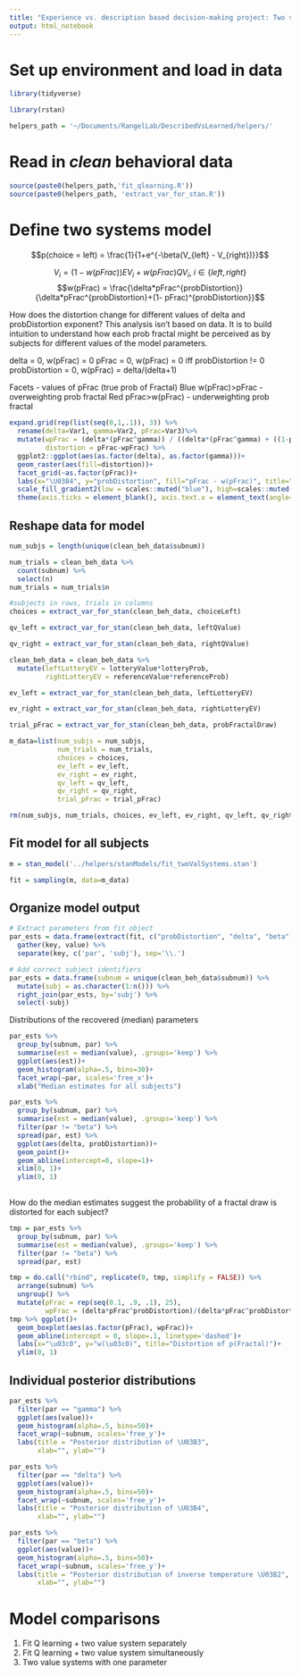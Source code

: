 ```yaml
---
title: "Experience vs. description based decision-making project: Two valuation systems modeling"
output: html_notebook
---
```


# Set up environment and load in data

```r
library(tidyverse)
```

```r
library(rstan)
```

```r
helpers_path = '~/Documents/RangelLab/DescribedVsLearned/helpers/'
```

# Read in *clean* behavioral data

```r
source(paste0(helpers_path,'fit_qlearning.R'))
source(paste0(helpers_path, 'extract_var_for_stan.R'))
```

# Define two systems model

$$p(choice = left) = \frac{1}{1+e^{-\beta(V_{left} - V_{right})}}$$

$$V_i = (1-w(pFrac))EV_i + w(pFrac)QV_i , \:i \in \{left, right\}$$
$$w(pFrac) = \frac{\delta*pFrac^{probDistortion}}{\delta*pFrac^{probDistortion}+(1- pFrac)^{probDistortion}}$$

How does the distortion change for different values of delta and probDistortion exponent? This analysis isn't based on data. It is to build intuition to understand how each prob fractal might be perceived as by subjects for different values of the model parameters.

delta = 0, w(pFrac) = 0
pFrac = 0, w(pFrac) = 0 iff probDistortion !=  0
probDistortion = 0, w(pFrac) = delta/(delta+1) 

Facets - values of pFrac (true prob of Fractal)
Blue w(pFrac)>pFrac - overweighting prob fractal
Red pFrac>w(pFrac) - underweighting prob fractal

```r
expand.grid(rep(list(seq(0,1,.1)), 3)) %>%
  rename(delta=Var1, gamma=Var2, pFrac=Var3)%>%
  mutate(wpFrac = (delta*(pFrac^gamma)) / ((delta*(pFrac^gamma) + ((1-pFrac)^gamma))), 
         distortion = pFrac-wpFrac) %>%
  ggplot2::ggplot(aes(as.factor(delta), as.factor(gamma)))+
  geom_raster(aes(fill=distortion))+
  facet_grid(~as.factor(pFrac))+
  labs(x="\U03B4", y="probDistortion", fill="pFrac - w(pFrac)", title="Distortion of p(Fractal)")+
  scale_fill_gradient2(low = scales::muted("blue"), high=scales::muted("red"))+
  theme(axis.ticks = element_blank(), axis.text.x = element_text(angle=90), legend.position="bottom")
```

## Reshape data for model

```r
num_subjs = length(unique(clean_beh_data$subnum))

num_trials = clean_beh_data %>%
  count(subnum) %>%
  select(n)
num_trials = num_trials$n

#subjects in rows, trials in columns
choices = extract_var_for_stan(clean_beh_data, choiceLeft)

qv_left = extract_var_for_stan(clean_beh_data, leftQValue)

qv_right = extract_var_for_stan(clean_beh_data, rightQValue)

clean_beh_data = clean_beh_data %>%
  mutate(leftLotteryEV = lotteryValue*lotteryProb,
         rightLotteryEV = referenceValue*referenceProb)

ev_left = extract_var_for_stan(clean_beh_data, leftLotteryEV)

ev_right = extract_var_for_stan(clean_beh_data, rightLotteryEV)

trial_pFrac = extract_var_for_stan(clean_beh_data, probFractalDraw)

m_data=list(num_subjs = num_subjs,
            num_trials = num_trials,
            choices = choices,
            ev_left = ev_left,
            ev_right = ev_right,
            qv_left = qv_left,
            qv_right = qv_right,
            trial_pFrac = trial_pFrac)

rm(num_subjs, num_trials, choices, ev_left, ev_right, qv_left, qv_right, trial_pFrac)
```

## Fit model for all subjects

```r
m = stan_model('../helpers/stanModels/fit_twoValSystems.stan')
```

```r
fit = sampling(m, data=m_data)
```

## Organize model output

```r
# Extract parameters from fit object
par_ests = data.frame(extract(fit, c("probDistortion", "delta", "beta")))  %>%
  gather(key, value) %>%
  separate(key, c('par', 'subj'), sep='\\.')

# Add correct subject identifiers
par_ests = data.frame(subnum = unique(clean_beh_data$subnum)) %>%
  mutate(subj = as.character(1:n())) %>%
  right_join(par_ests, by='subj') %>%
  select(-subj)
```

Distributions of the recovered (median) parameters

```r
par_ests %>%
  group_by(subnum, par) %>%
  summarise(est = median(value), .groups='keep') %>%
  ggplot(aes(est))+
  geom_histogram(alpha=.5, bins=30)+
  facet_wrap(~par, scales='free_x')+
  xlab("Median estimates for all subjects")
```

```r
par_ests %>%
  group_by(subnum, par) %>%
  summarise(est = median(value), .groups='keep') %>%
  filter(par != "beta") %>%
  spread(par, est) %>%
  ggplot(aes(delta, probDistortion))+
  geom_point()+
  geom_abline(intercept=0, slope=1)+
  xlim(0, 1)+
  ylim(0, 1)
  
```

How do the median estimates suggest the probability of a fractal draw is distorted for each subject?

```r
tmp = par_ests %>%
  group_by(subnum, par) %>%
  summarise(est = median(value), .groups='keep') %>%
  filter(par != "beta") %>%
  spread(par, est)

tmp = do.call("rbind", replicate(9, tmp, simplify = FALSE)) %>%
  arrange(subnum) %>%
  ungroup() %>%
  mutate(pFrac = rep(seq(0.1, .9, .1), 25), 
         wpFrac = (delta*pFrac^probDistortion)/(delta*pFrac^probDistortion + (1-pFrac)^probDistortion)) 
tmp %>% ggplot()+
  geom_boxplot(aes(as.factor(pFrac), wpFrac))+
  geom_abline(intercept = 0, slope=.1, linetype='dashed')+
  labs(x="\u03c0", y="w(\u03c0)", title="Distortion of p(Fractal)")+
  ylim(0, 1)
```

## Individual posterior distributions

```r
par_ests %>%
  filter(par == "gamma") %>%
  ggplot(aes(value))+
  geom_histogram(alpha=.5, bins=50)+
  facet_wrap(~subnum, scales='free_y')+
  labs(title = "Posterior distribution of \U03B3",
       xlab="", ylab="")
```

```r
par_ests %>%
  filter(par == "delta") %>%
  ggplot(aes(value))+
  geom_histogram(alpha=.5, bins=50)+
  facet_wrap(~subnum, scales='free_y')+
  labs(title = "Posterior distribution of \U03B4",
       xlab="", ylab="")
```

```r
par_ests %>%
  filter(par == "beta") %>%
  ggplot(aes(value))+
  geom_histogram(alpha=.5, bins=50)+
  facet_wrap(~subnum, scales='free_y')+
  labs(title = "Posterior distribution of inverse temperature \U03B2",
       xlab="", ylab="")
```

# Model comparisons

1. Fit Q learning + two value system separately
2. Fit Q learning + two value system simultaneously
3. Two value systems with one parameter